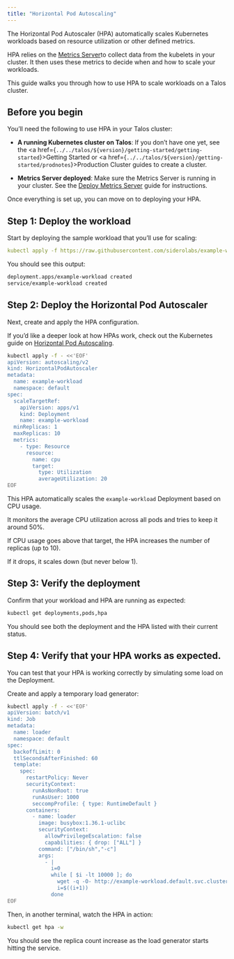 ```yaml
---
title: "Horizontal Pod Autoscaling"
---
```



The Horizontal Pod Autoscaler (HPA) automatically scales Kubernetes workloads based on resource utilization or other defined metrics.

HPA relies on the [Metrics Server](../monitoring-and-observability/deploy-metrics-server)to collect data from the kubelets in your cluster. It then uses these metrics to decide when and how to scale your workloads.

This guide walks you through how to use HPA to scale workloads on a Talos cluster.

## Before you begin

You’ll need the following to use HPA in your Talos cluster:

* **A running Kubernetes cluster on Talos**: If you don’t have one yet, see the <a href={`../../talos/${version}/getting-started/getting-started`}>Getting Started</a> or <a href={`../../talos/${version}/getting-started/prodnotes`}>Production Cluster</a> guides to create a cluster.

* **Metrics Server deployed**: Make sure the Metrics Server is running in your cluster. See the [Deploy Metrics Server](../monitoring-and-observability/deploy-metrics-server) guide for instructions.

Once everything is set up, you can move on to deploying your HPA.

## Step 1: Deploy the workload

Start by deploying the sample workload that you’ll use for scaling:

```yaml
kubectl apply -f https://raw.githubusercontent.com/siderolabs/example-workload/refs/heads/main/deploy/example-svc-nodeport.yaml
```

You should see this output:

```bash
deployment.apps/example-workload created
service/example-workload created
```

## Step 2: Deploy the Horizontal Pod Autoscaler

Next, create and apply the HPA configuration.

If you’d like a deeper look at how HPAs work, check out the Kubernetes guide on [Horizontal Pod Autoscaling](https://kubernetes.io/docs/tasks/run-application/horizontal-pod-autoscale/).

```bash
kubectl apply -f - <<'EOF'
apiVersion: autoscaling/v2
kind: HorizontalPodAutoscaler
metadata:
  name: example-workload
  namespace: default
spec:
  scaleTargetRef:
    apiVersion: apps/v1
    kind: Deployment
    name: example-workload
  minReplicas: 1
  maxReplicas: 10
  metrics:
    - type: Resource
      resource:
        name: cpu
        target:
          type: Utilization
          averageUtilization: 20
EOF
```

This HPA automatically scales the `example-workload` Deployment based on CPU usage.

It monitors the average CPU utilization across all pods and tries to keep it around 50%.

If CPU usage goes above that target, the HPA increases the number of replicas (up to 10).

If it drops, it scales down (but never below 1).

## Step 3: Verify the deployment

Confirm that your workload and HPA are running as expected:

```bash
kubectl get deployments,pods,hpa
```

You should see both the deployment and the HPA listed with their current status.

## Step 4: Verify that your HPA works as expected.

You can test that your HPA is working correctly by simulating some load on the Deployment.

Create and apply a temporary load generator:

```bash
kubectl apply -f - <<'EOF'
apiVersion: batch/v1
kind: Job
metadata:
  name: loader
  namespace: default
spec:
  backoffLimit: 0
  ttlSecondsAfterFinished: 60
  template:
    spec:
      restartPolicy: Never
      securityContext:
        runAsNonRoot: true
        runAsUser: 1000
        seccompProfile: { type: RuntimeDefault }
      containers:
        - name: loader
          image: busybox:1.36.1-uclibc
          securityContext:
            allowPrivilegeEscalation: false
            capabilities: { drop: ["ALL"] }
          command: ["/bin/sh","-c"]
          args:
            - |
              i=0
              while [ $i -lt 10000 ]; do
                wget -q -O- http://example-workload.default.svc.cluster.local:8080 > /dev/null
                i=$((i+1))
              done
EOF
```

Then, in another terminal, watch the HPA in action:

```bash
kubectl get hpa -w
```

You should see the replica count increase as the load generator starts hitting the service.
